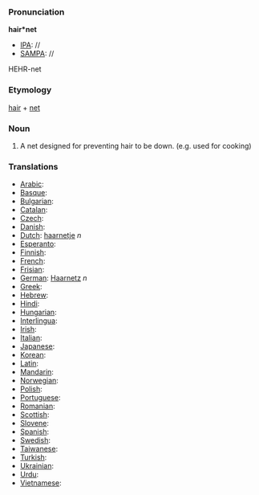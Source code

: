 ===Pronunciation===

'''hair*net'''
*[[IPA]]: //
*[[SAMPA]]: //
HEHR-net
===Etymology===

[[hair]] + [[net]]
===Noun===

#A net designed for preventing hair to be down. (e.g. used for cooking)
===Translations===
*[[Arabic]]:
*[[Basque]]:
*[[Bulgarian]]:
*[[Catalan]]:
*[[Czech]]:
*[[Danish]]:
*[[Dutch]]: [[haarnetje]] ''n''
*[[Esperanto]]:
*[[Finnish]]:
*[[French]]:
*[[Frisian]]:
*[[German]]: [[Haarnetz]] ''n''
*[[Greek]]: 
*[[Hebrew]]:
*[[Hindi]]:
*[[Hungarian]]:
*[[Interlingua]]:
*[[Irish]]:
*[[Italian]]:
*[[Japanese]]:
*[[Korean]]:
*[[Latin]]:
*[[Mandarin]]:
*[[Norwegian]]:
*[[Polish]]:
*[[Portuguese]]:
*[[Romanian]]:
*[[Scottish]]:
*[[Slovene]]:
*[[Spanish]]:
*[[Swedish]]:
*[[Taiwanese]]:
*[[Turkish]]:
*[[Ukrainian]]:
*[[Urdu]]:
*[[Vietnamese]]: